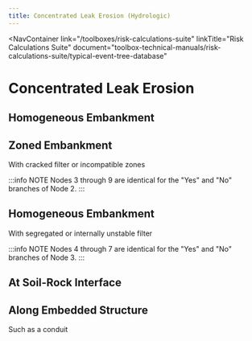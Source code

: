 ```yaml
---
title: Concentrated Leak Erosion (Hydrologic)
---
```



<NavContainer
  link="/toolboxes/risk-calculations-suite"
  linkTitle="Risk Calculations Suite"
  document="toolbox-technical-manuals/risk-calculations-suite/typical-event-tree-database"
></NavContainer>

# Concentrated Leak Erosion

## Homogeneous Embankment

<FigureNoRef 
    src="/figures/toolbox-technical-manuals/risk-calculations-suite/typical-event-tree-database/v1.2/Concentrated-Leak-Erosion-1.png" 
    alt="Concentrated Leak Erosion event tree" />

## Zoned Embankment

With cracked filter or incompatible zones

<FigureNoRef 
    src="/figures/toolbox-technical-manuals/risk-calculations-suite/typical-event-tree-database/v1.2/Concentrated-Leak-Erosion-2.png" 
    alt="Concentrated Leak Erosion event tree" />

:::info NOTE
Nodes 3 through 9 are identical for the "Yes" and "No" branches of Node 2.
:::

## Homogeneous Embankment

With segregated or internally unstable filter

<FigureNoRef 
    src="/figures/toolbox-technical-manuals/risk-calculations-suite/typical-event-tree-database/v1.2/Concentrated-Leak-Erosion-3.png" 
    alt="Concentrated Leak Erosion event tree" />

:::info NOTE
Nodes 4 through 7 are identical for the "Yes" and "No" branches of Node 3.
:::

## At Soil-Rock Interface

<FigureNoRef 
    src="/figures/toolbox-technical-manuals/risk-calculations-suite/typical-event-tree-database/v1.2/Concentrated-Leak-Erosion-4.png" 
    alt="Concentrated Leak Erosion event tree" />

## Along Embedded Structure

Such as a conduit

<FigureNoRef 
    src="/figures/toolbox-technical-manuals/risk-calculations-suite/typical-event-tree-database/v1.2/Concentrated-Leak-Erosion-5.png" 
    alt="Concentrated Leak Erosion event tree" />
